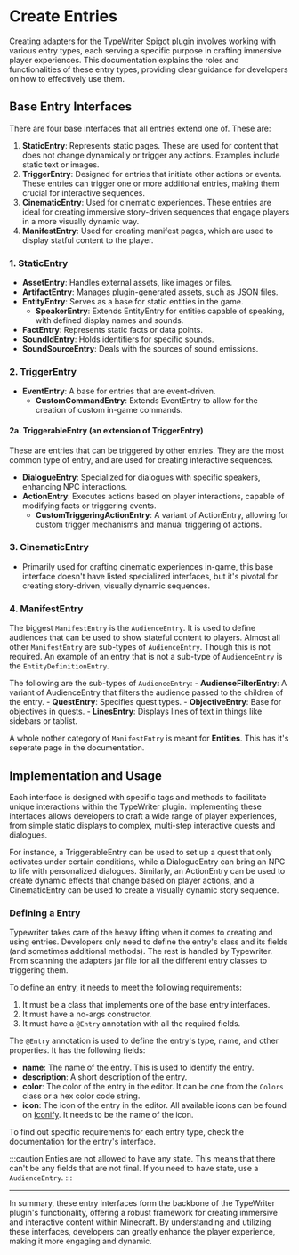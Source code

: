 # Create Entries
Creating adapters for the TypeWriter Spigot plugin involves working with various entry types, each serving a specific 
purpose in crafting immersive player experiences. 
This documentation explains the roles and functionalities of these entry types, providing clear guidance for developers on how to effectively use them.

## Base Entry Interfaces
There are four base interfaces that all entries extend one of. These are:
1. **StaticEntry**: Represents static pages. These are used for content that does not change dynamically or trigger any actions. Examples include static text or images.
2. **TriggerEntry**: Designed for entries that initiate other actions or events. These entries can trigger one or more additional entries, making them crucial for interactive sequences.
3. **CinematicEntry**: Used for cinematic experiences. These entries are ideal for creating immersive story-driven sequences that engage players in a more visually dynamic way.
4. **ManifestEntry**: Used for creating manifest pages, which are used to display statful content to the player.


### 1. StaticEntry
   - **AssetEntry**: Handles external assets, like images or files.
   - **ArtifactEntry**: Manages plugin-generated assets, such as JSON files.
   - **EntityEntry**: Serves as a base for static entities in the game.
        - **SpeakerEntry**: Extends EntityEntry for entities capable of speaking, with defined display names and sounds.
   - **FactEntry**: Represents static facts or data points.
   - **SoundIdEntry**: Holds identifiers for specific sounds.
   - **SoundSourceEntry**: Deals with the sources of sound emissions.

### 2. TriggerEntry
   - **EventEntry**: A base for entries that are event-driven.
        - **CustomCommandEntry**: Extends EventEntry to allow for the creation of custom in-game commands.

#### 2a. TriggerableEntry (an extension of TriggerEntry)
These are entries that can be triggered by other entries. They are the most common type of entry, and are used for creating interactive sequences.
   - **DialogueEntry**: Specialized for dialogues with specific speakers, enhancing NPC interactions.
   - **ActionEntry**: Executes actions based on player interactions, capable of modifying facts or triggering events.
        - **CustomTriggeringActionEntry**: A variant of ActionEntry, allowing for custom trigger mechanisms and manual triggering of actions.

### 3. CinematicEntry
   - Primarily used for crafting cinematic experiences in-game, this base interface doesn't have listed specialized interfaces, but it's pivotal for creating story-driven, visually dynamic sequences.

### 4. ManifestEntry
The biggest `ManifestEntry` is the `AudienceEntry`.
It is used to define audiences that can be used to show stateful content to players.
Almost all other `ManifestEntry` are sub-types of `AudienceEntry`.
Though this is not required.
An example of an entry that is not a sub-type of `AudienceEntry` is the `EntityDefinitionEntry`.

The following are the sub-types of `AudienceEntry`:
    - **AudienceFilterEntry**: A variant of AudienceEntry that filters the audience passed to the children of the entry.
    - **QuestEntry**: Specifies quest types.
    - **ObjectiveEntry**: Base for objectives in quests.
    - **LinesEntry**: Displays lines of text in things like sidebars or tablist.

A whole nother category of `ManifestEntry` is meant for **Entities**.
This has it's seperate page in the documentation.


## Implementation and Usage
Each interface is designed with specific tags and methods to facilitate unique interactions within the TypeWriter plugin.
Implementing these interfaces allows developers to craft a wide range of player experiences, from simple static displays to complex, multi-step interactive quests and dialogues.

For instance, a TriggerableEntry can be used to set up a quest that only activates under certain conditions, while a DialogueEntry can bring an NPC to life with personalized dialogues.
Similarly, an ActionEntry can be used to create dynamic effects that change based on player actions, and a CinematicEntry can be used to create a visually dynamic story sequence.


### Defining a Entry
Typewriter takes care of the heavy lifting when it comes to creating and using entries.
Developers only need to define the entry's class and its fields (and sometimes additional methods). The rest is handled by Typewriter. From scanning the adapters jar file for all the different entry classes to triggering them.

To define an entry, it needs to meet the following requirements:
1. It must be a class that implements one of the base entry interfaces.
2. It must have a no-args constructor.
3. It must have a `@Entry` annotation with all the required fields.

The `@Entry` annotation is used to define the entry's type, name, and other properties. It has the following fields:
- **name**: The name of the entry. This is used to identify the entry.
- **description**: A short description of the entry.
- **color**: The color of the entry in the editor. It can be one from the `Colors` class or a hex color code string.
- **icon**: The icon of the entry in the editor. All available icons can be found on [Iconify](https://icones.js.org/). It needs to be the name of the icon.

To find out specific requirements for each entry type, check the documentation for the entry's interface.

:::caution
Enties are not allowed to have any state. This means that there can't be any fields that are not final.
If you need to have state, use a `AudienceEntry`.
:::

---

In summary, these entry interfaces form the backbone of the TypeWriter plugin's functionality, offering a robust framework for creating immersive and interactive content within Minecraft.
By understanding and utilizing these interfaces, developers can greatly enhance the player experience, making it more engaging and dynamic.
